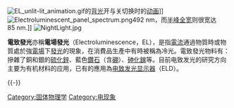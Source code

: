 [[File:EL_unlit-lit_animation.gif|thumb]]的[[背光|背光]]开与关切换时的[[动画|动画]]]]
[[File:Electroluminescent_panel_spectrum.png|thumb]]492 nm，而[[半峰全宽|半峰全宽]]则很宽达85 nm.]]
[[File:NightLight.jpg|thumb]]

'''電致發光'''亦稱'''電場發光'''（Electroluminescence，EL），是指[[電流|電流]]通過物質時或物質處於強[[電場|電場]]下[[發光|發光]]的現象，在消費品生產中有時被稱為冷光。電致發光物料有：摻雜了銅和銀的[[硫化鋅|硫化鋅]]、藍色[[鑽石|鑽石]]（含[[硼|硼]]）、[[砷化鎵|砷化鎵]]等。目前电致发光的研究方向主要为有机材料的应用，已有的應用為[[电致发光显示器|电致发光显示器]]（ELD）。

{{-}}
{{Authority control}}
{{Electromagnetism-stub}}


{{发光}}

[[Category:固体物理学|Category:固体物理学]]
[[Category:电现象|Category:电现象]]